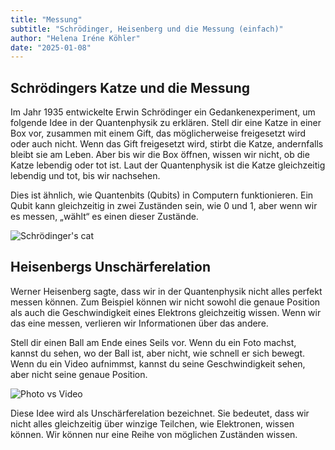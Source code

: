 ```yaml
---
title: "Messung"
subtitle: "Schrödinger, Heisenberg und die Messung (einfach)"
author: "Helena Iréne Köhler"
date: "2025-01-08"
---
```


## Schrödingers Katze und die Messung

Im Jahr 1935 entwickelte Erwin Schrödinger ein Gedankenexperiment, um folgende Idee in der Quantenphysik zu erklären. Stell dir eine Katze in einer Box vor, zusammen mit einem Gift, das möglicherweise freigesetzt wird oder auch nicht. Wenn das Gift freigesetzt wird, stirbt die Katze, andernfalls bleibt sie am Leben. Aber bis wir die Box öffnen, wissen wir nicht, ob die Katze lebendig oder tot ist. Laut der Quantenphysik ist die Katze gleichzeitig lebendig und tot, bis wir nachsehen.

Dies ist ähnlich, wie Quantenbits (Qubits) in Computern funktionieren. Ein Qubit kann gleichzeitig in zwei Zuständen sein, wie 0 und 1, aber wenn wir es messen, „wählt“ es einen dieser Zustände.

![Schrödinger's cat](/posts/assets/entries/measurement/measurement_cat.png)

## Heisenbergs Unschärferelation

Werner Heisenberg sagte, dass wir in der Quantenphysik nicht alles perfekt messen können. Zum Beispiel können wir nicht sowohl die genaue Position als auch die Geschwindigkeit eines Elektrons gleichzeitig wissen. Wenn wir das eine messen, verlieren wir Informationen über das andere.

Stell dir einen Ball am Ende eines Seils vor. Wenn du ein Foto machst, kannst du sehen, wo der Ball ist, aber nicht, wie schnell er sich bewegt. Wenn du ein Video aufnimmst, kannst du seine Geschwindigkeit sehen, aber nicht seine genaue Position.

![Photo vs Video](/posts/assets/entries/measurement/cam_analogy.png)

Diese Idee wird als Unschärferelation bezeichnet. Sie bedeutet, dass wir nicht alles gleichzeitig über winzige Teilchen, wie Elektronen, wissen können. Wir können nur eine Reihe von möglichen Zuständen wissen.
